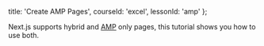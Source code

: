 
  title: 'Create AMP Pages',
  courseId: 'excel',
  lessonId: 'amp'
};

Next.js supports hybrid and [AMP](https://amp.dev) only pages, this tutorial shows you how to use both.

